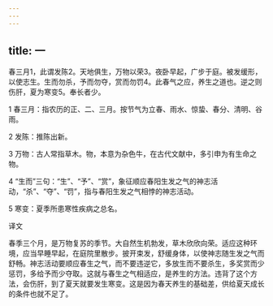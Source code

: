 ```yaml
---
---
---
```

title: 一
---




春三月1，此谓发陈2。天地俱生，万物以荣3。夜卧早起，广步于庭。被发缓形，以使志生。生而勿杀，予而勿夺，赏而勿罚4。此春气之应，养生之道也。逆之则伤肝，夏为寒变5。奉长者少。

1 春三月：指农历的正、二、三月。按节气为立春、雨水、惊蛰、春分、清明、谷雨。

2 发陈：推陈出新。

3 万物：古人常指草木。物，本意为杂色牛，在古代文献中，多引申为有生命之物。

4 “生而”三句：“生”、“予”、“赏”，象征顺应春阳生发之气的神志活动，“杀”、“夺”、“罚”，指与春阳生发之气相悖的神志活动。

5 寒变：夏季所患寒性疾病之总名。

译文

春季三个月，是万物复苏的季节。大自然生机勃发，草木欣欣向荣。适应这种环境，应当早睡早起，在庭院里散步。披开束发，舒缓身体，以使神志随生发之气而舒畅。神志活动要顺应春生之气，而不要违逆它，多放生而不要杀生，多奖赏而少惩罚，多给予而少夺取。这就与春生之气相适应，是养生的方法。违背了这个方法，会伤肝，到了夏天就要发生寒变。这是因为春天养生的基础差，供给夏天成长的条件也就不足了。